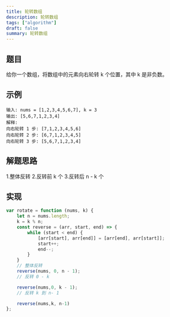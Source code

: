 ```yaml
---
title: 轮转数组
description: 轮转数组
tags: ["algorithm"]
draft: false
summary: 轮转数组
---
```


## 题目

给你一个数组，将数组中的元素向右轮转 k 个位置，其中 k 是非负数。

## 示例

```
输入: nums = [1,2,3,4,5,6,7], k = 3
输出: [5,6,7,1,2,3,4]
解释:
向右轮转 1 步: [7,1,2,3,4,5,6]
向右轮转 2 步: [6,7,1,2,3,4,5]
向右轮转 3 步: [5,6,7,1,2,3,4]
```

## 解题思路
1.整体反转
2.反转前 k 个
3.反转后 n - k 个   


## 实现
```js
var rotate = function (nums, k) {
    let n = nums.length;
    k = k % n;
    const reverse = (arr, start, end) => {
        while (start < end) {
            [arr[start], arr[end]] = [arr[end], arr[start]];
            start++;
            end--;
        }
    }
    // 整体反转
    reverse(nums, 0, n - 1);
    // 反转 0 - k

    reverse(nums,0, k - 1);
    // 反转 k 到 n- 1

    reverse(nums,k, n-1)
};
```
